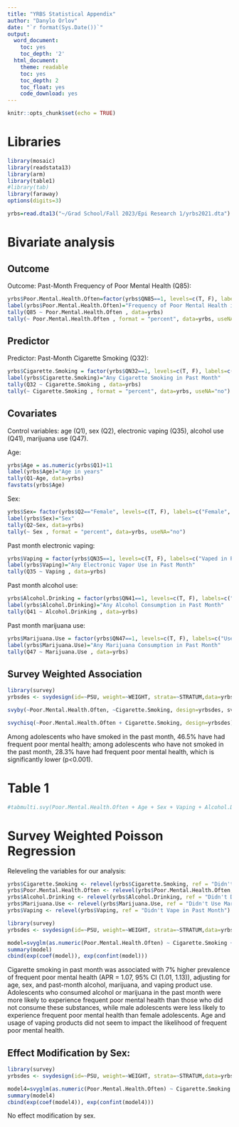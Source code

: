 ---
title: "YRBS Statistical Appendix"
author: "Danylo Orlov"
date: "`r format(Sys.Date())`"
output:
  word_document:
    toc: yes
    toc_depth: '2'
  html_document:
    theme: readable
    toc: yes
    toc_depth: 2
    toc_float: yes
    code_download: yes
---

```{r setup, include=FALSE}
knitr::opts_chunk$set(echo = TRUE)
```

# Libraries

```{r set-up, echo=T, message=F, warning=F}
library(mosaic)
library(readstata13)
library(arm)
library(table1)
#library(tab)
library(faraway)
options(digits=3)
```

```{r, warning=F}
yrbs=read.dta13("~/Grad School/Fall 2023/Epi Research 1/yrbs2021.dta")
```

# Bivariate analysis

## Outcome

Outcome: Past-Month Frequency of Poor Mental Health (Q85):

```{r}
yrbs$Poor.Mental.Health.Often=factor(yrbs$QN85==1, levels=c(T, F), labels=c("Frequent Poor Mental Health in Past Month", "Infrequent Poor Mental Health in Past Month"))
label(yrbs$Poor.Mental.Health.Often)="Frequency of Poor Mental Health in Past Month"
tally(Q85 ~ Poor.Mental.Health.Often , data=yrbs)
tally(~ Poor.Mental.Health.Often , format = "percent", data=yrbs, useNA="no")
```

## Predictor

Predictor: Past-Month Cigarette Smoking (Q32):

```{r}
yrbs$Cigarette.Smoking = factor(yrbs$QN32==1, levels=c(T, F), labels=c("Smoked Cigarettes in Past Month", "Didn't Smoke Cigarettes in Past Month"))
label(yrbs$Cigarette.Smoking)="Any Cigarette Smoking in Past Month"
tally(Q32 ~ Cigarette.Smoking , data=yrbs)
tally(~ Cigarette.Smoking , format = "percent", data=yrbs, useNA="no")
```

## Covariates

Control variables:  age (Q1), sex (Q2), electronic vaping (Q35), alcohol use (Q41), marijuana use (Q47).

Age:

```{r}
yrbs$Age = as.numeric(yrbs$Q1)+11
label(yrbs$Age)="Age in years"
tally(Q1~Age, data=yrbs)
favstats(yrbs$Age)
```
Sex:

```{r}
yrbs$Sex= factor(yrbs$Q2=="Female", levels=c(T, F), labels=c("Female", "Male"))
label(yrbs$Sex)="Sex"
tally(Q2~Sex, data=yrbs)
tally(~ Sex , format = "percent", data=yrbs, useNA="no")
```

Past month electronic vaping:

```{r}
yrbs$Vaping = factor(yrbs$QN35==1, levels=c(T, F), labels=c("Vaped in Past Month", "Didn't Vape in Past Month"))
label(yrbs$Vaping)="Any Electronic Vapor Use in Past Month"
tally(Q35 ~ Vaping , data=yrbs)
```
Past month alcohol use:

```{r}
yrbs$Alcohol.Drinking = factor(yrbs$QN41==1, levels=c(T, F), labels=c("Drank Alcohol in Past Month", "Didn't Drink Alcohol in Past Month"))
label(yrbs$Alcohol.Drinking)="Any Alcohol Consumption in Past Month"
tally(Q41 ~ Alcohol.Drinking , data=yrbs)
```
Past month marijuana use:

```{r}
yrbs$Marijuana.Use = factor(yrbs$QN47==1, levels=c(T, F), labels=c("Used Marijuana in Past Month", "Didn't Use Marijuana in Past Month"))
label(yrbs$Marijuana.Use)="Any Marijuana Consumption in Past Month"
tally(Q47 ~ Marijuana.Use , data=yrbs)
```

## Survey Weighted Association

```{r}
library(survey)
yrbsdes <- svydesign(id=~PSU, weight=~WEIGHT, strata=~STRATUM,data=yrbs, nest=T)
```

```{r}
svyby(~Poor.Mental.Health.Often, ~Cigarette.Smoking, design=yrbsdes, svymean, na.rm=T)
```

```{r}
svychisq(~Poor.Mental.Health.Often + Cigarette.Smoking, design=yrbsdes)
```

Among adolescents who have smoked in the past month, 46.5% have had frequent poor mental health; among adolescents who have not smoked in the past month, 28.3% have had frequent poor mental health, which is significantly lower (p<0.001).

# Table 1

```{r}
#tabmulti.svy(Poor.Mental.Health.Often + Age + Sex + Vaping + Alcohol.Drinking + Marijuana.Use ~ Cigarette.Smoking , design = yrbsdes) 
```

# Survey Weighted Poisson Regression

Releveling the variables for our analysis:

```{r}
yrbs$Cigarette.Smoking <- relevel(yrbs$Cigarette.Smoking, ref = "Didn't Smoke Cigarettes in Past Month")
yrbs$Poor.Mental.Health.Often <- relevel(yrbs$Poor.Mental.Health.Often, ref = "Infrequent Poor Mental Health in Past Month")
yrbs$Alcohol.Drinking <- relevel(yrbs$Alcohol.Drinking, ref = "Didn't Drink Alcohol in Past Month")
yrbs$Marijuana.Use <- relevel(yrbs$Marijuana.Use, ref = "Didn't Use Marijuana in Past Month")
yrbs$Vaping <- relevel(yrbs$Vaping, ref = "Didn't Vape in Past Month")

```

```{r}
library(survey)
yrbsdes <- svydesign(id=~PSU, weight=~WEIGHT, strata=~STRATUM,data=yrbs, nest=T)

model=svyglm(as.numeric(Poor.Mental.Health.Often) ~ Cigarette.Smoking + Age + Sex + Alcohol.Drinking + Vaping + Marijuana.Use, family = poisson, design = yrbsdes)
summary(model)
cbind(exp(coef(model)), exp(confint(model)))
```

Cigarette smoking in past month was associated with 7% higher prevalence of frequent poor mental health (APR = 1.07, 95% CI (1.01, 1.13)), adjusting for age, sex, and past-month alcohol, marijuana, and vaping product use. Adolescents who consumed alcohol or marijuana in the past month were more likely to experience frequent poor mental health than those who did not consume these substances, while male adolescents were less likely to experience frequent poor mental health than female adolescents. Age and usage of vaping products did not seem to impact the likelihood of frequent poor mental health. 

## Effect Modification by Sex:

```{r}
library(survey)
yrbsdes <- svydesign(id=~PSU, weight=~WEIGHT, strata=~STRATUM,data=yrbs, nest=T)

model4=svyglm(as.numeric(Poor.Mental.Health.Often) ~ Cigarette.Smoking + Age + Sex + Alcohol.Drinking + Vaping + Marijuana.Use + Cigarette.Smoking*Sex, family = poisson, design = yrbsdes)
summary(model4)
cbind(exp(coef(model4)), exp(confint(model4)))
```

No effect modification by sex.



















